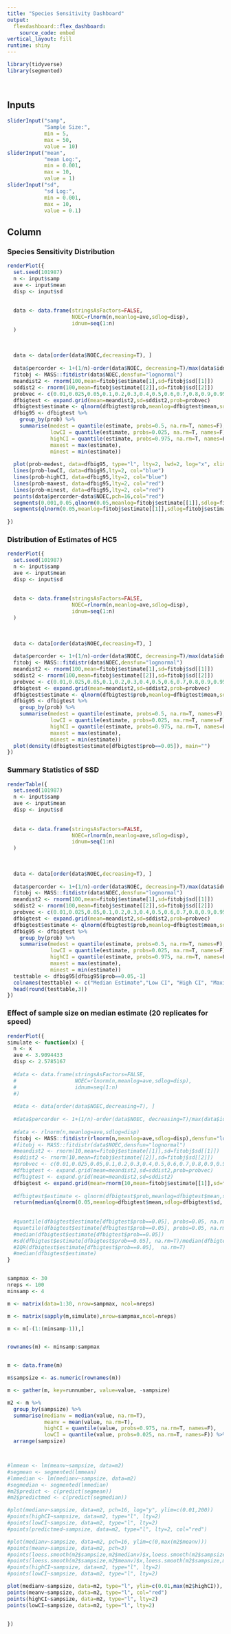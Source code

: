 ```yaml
---
title: "Species Sensitivity Dashboard"
output: 
  flexdashboard::flex_dashboard:
    source_code: embed
vertical_layout: fill
runtime: shiny
---
```


```r

library(tidyverse)
library(segmented)
  
  
```



Inputs {.sidebar}
-----------------------------------------------------------------------
```r

sliderInput("samp",
            "Sample Size:",
            min = 5,
            max = 50,
            value = 10)
sliderInput("mean",
            "mean Log:",
            min = 0.001,
            max = 10,
            value = 1)
sliderInput("sd",
            "sd Log:",
            min = 0.001,
            max = 10,
            value = 0.1)


```


Column {.tabset} 
-------------------------------------
   
### Species Sensitivity Distribution 

```r


renderPlot({
  set.seed(101987)
  n <- input$samp
  ave <- input$mean
  disp <- input$sd
  
  
  data <- data.frame(stringsAsFactors=FALSE,
                     NOEC=rlnorm(n,meanlog=ave,sdlog=disp),
                     idnum=seq(1:n)
  )
  
  
  
  data <- data[order(data$NOEC,decreasing=T), ]
  
  data$percorder <- 1+(1/n)-order(data$NOEC, decreasing=T)/max(data$idnum)
  fitobj <- MASS::fitdistr(data$NOEC,densfun="lognormal")
  meandist2 <- rnorm(100,mean=fitobj$estimate[1],sd=fitobj$sd[[1]])
  sddist2 <- rnorm(100,mean=fitobj$estimate[[2]],sd=fitobj$sd[[2]])
  probvec <- c(0.01,0.025,0.05,0.1,0.2,0.3,0.4,0.5,0.6,0.7,0.8,0.9,0.95,0.975,0.99)
  dfbigtest <- expand.grid(mean=meandist2,sd=sddist2,prob=probvec)
  dfbigtest$estimate <- qlnorm(dfbigtest$prob,meanlog=dfbigtest$mean,sdlog=dfbigtest$sd, lower.tail=T)
  dfbig95 <- dfbigtest %>%
    group_by(prob) %>%
    summarise(medest = quantile(estimate, probs=0.5, na.rm=T, names=F),
              lowCI = quantile(estimate, probs=0.025, na.rm=T, names=F),
              highCI = quantile(estimate, probs=0.975, na.rm=T, names=F), 
              maxest = max(estimate),
              minest = min(estimate))
  
  plot(prob~medest, data=dfbig95, type="l", lty=2, lwd=2, log="x", xlim=c(min(dfbig95$minest),max(dfbig95$maxest)), xlab="NOEC",ylab="Percentile")
  lines(prob~lowCI, data=dfbig95,lty=2, col="blue")
  lines(prob~highCI, data=dfbig95,lty=2, col="blue")
  lines(prob~maxest, data=dfbig95,lty=2, col="red")
  lines(prob~minest, data=dfbig95,lty=2, col="red")
  points(data$percorder~data$NOEC,pch=16,col="red")
  segments(0.001,0.05,qlnorm(0.05,meanlog=fitobj$estimate[[1]],sdlog=fitobj$estimate[[2]],lower.tail=T),0.05)
  segments(qlnorm(0.05,meanlog=fitobj$estimate[[1]],sdlog=fitobj$estimate[[2]],lower.tail=T),0,qlnorm(0.05,meanlog=fitobj$estimate[[1]],sdlog=fitobj$estimate[[2]],lower.tail=T),0.05)
  
})


```   
 
### Distribution of Estimates of HC5
    
```r

renderPlot({
  set.seed(101987)
  n <- input$samp
  ave <- input$mean
  disp <- input$sd
  
  
  data <- data.frame(stringsAsFactors=FALSE,
                     NOEC=rlnorm(n,meanlog=ave,sdlog=disp),
                     idnum=seq(1:n)
  )
  
  
  
  data <- data[order(data$NOEC,decreasing=T), ]
  
  data$percorder <- 1+(1/n)-order(data$NOEC, decreasing=T)/max(data$idnum)
  fitobj <- MASS::fitdistr(data$NOEC,densfun="lognormal")
  meandist2 <- rnorm(100,mean=fitobj$estimate[1],sd=fitobj$sd[[1]])
  sddist2 <- rnorm(100,mean=fitobj$estimate[[2]],sd=fitobj$sd[[2]])
  probvec <- c(0.01,0.025,0.05,0.1,0.2,0.3,0.4,0.5,0.6,0.7,0.8,0.9,0.95,0.975,0.99)
  dfbigtest <- expand.grid(mean=meandist2,sd=sddist2,prob=probvec)
  dfbigtest$estimate <- qlnorm(dfbigtest$prob,meanlog=dfbigtest$mean,sdlog=dfbigtest$sd, lower.tail=T)
  dfbig95 <- dfbigtest %>%
    group_by(prob) %>%
    summarise(medest = quantile(estimate, probs=0.5, na.rm=T, names=F),
              lowCI = quantile(estimate, probs=0.025, na.rm=T, names=F),
              highCI = quantile(estimate, probs=0.975, na.rm=T, names=F), 
              maxest = max(estimate),
              minest = min(estimate))
  plot(density(dfbigtest$estimate[dfbigtest$prob==0.05]), main="")
})

```


### Summary Statistics of SSD

```r


renderTable({
  set.seed(101987)
  n <- input$samp
  ave <- input$mean
  disp <- input$sd
  
  
  data <- data.frame(stringsAsFactors=FALSE,
                     NOEC=rlnorm(n,meanlog=ave,sdlog=disp),
                     idnum=seq(1:n)
  )
  
  
  
  data <- data[order(data$NOEC,decreasing=T), ]
  
  data$percorder <- 1+(1/n)-order(data$NOEC, decreasing=T)/max(data$idnum)
  fitobj <- MASS::fitdistr(data$NOEC,densfun="lognormal")
  meandist2 <- rnorm(100,mean=fitobj$estimate[1],sd=fitobj$sd[[1]])
  sddist2 <- rnorm(100,mean=fitobj$estimate[[2]],sd=fitobj$sd[[2]])
  probvec <- c(0.01,0.025,0.05,0.1,0.2,0.3,0.4,0.5,0.6,0.7,0.8,0.9,0.95,0.975,0.99)
  dfbigtest <- expand.grid(mean=meandist2,sd=sddist2,prob=probvec)
  dfbigtest$estimate <- qlnorm(dfbigtest$prob,meanlog=dfbigtest$mean,sdlog=dfbigtest$sd, lower.tail=T)
  dfbig95 <- dfbigtest %>%
    group_by(prob) %>%
    summarise(medest = quantile(estimate, probs=0.5, na.rm=T, names=F),
              lowCI = quantile(estimate, probs=0.025, na.rm=T, names=F),
              highCI = quantile(estimate, probs=0.975, na.rm=T, names=F), 
              maxest = max(estimate),
              minest = min(estimate))
  testtable <- dfbig95[dfbig95$prob==0.05,-1]
  colnames(testtable) <- c("Median Estimate","Low CI", "High CI", "Maximum Estimate","Minumum Estimate")
  head(round(testtable,3))
})


```


### Effect of sample size on median estimate  (20 replicates for speed)

```r
renderPlot({
simulate <- function(x) {
  n <- x
  ave <- 3.9094433
  disp <- 2.5785167
  
  #data <- data.frame(stringsAsFactors=FALSE,
  #                   NOEC=rlnorm(n,meanlog=ave,sdlog=disp),
  #                   idnum=seq(1:n)
  #)
  
  #data <- data[order(data$NOEC,decreasing=T), ]
  
  #data$percorder <- 1+(1/n)-order(data$NOEC, decreasing=T)/max(data$idnum)
  
  #data <- rlnorm(n,meanlog=ave,sdlog=disp)
  fitobj <- MASS::fitdistr(rlnorm(n,meanlog=ave,sdlog=disp),densfun="lognormal")
  #fitobj <- MASS::fitdistr(data$NOEC,densfun="lognormal")
  #meandist2 <- rnorm(10,mean=fitobj$estimate[[1]],sd=fitobj$sd[[1]])
  #sddist2 <- rnorm(10,mean=fitobj$estimate[[2]],sd=fitobj$sd[[2]])
  #probvec <- c(0.01,0.025,0.05,0.1,0.2,0.3,0.4,0.5,0.6,0.7,0.8,0.9,0.95,0.975,0.99)
  #dfbigtest <- expand.grid(mean=meandist2,sd=sddist2,prob=probvec)
  #dfbigtest <- expand.grid(mean=meandist2,sd=sddist2)
  dfbigtest <- expand.grid(mean=rnorm(10,mean=fitobj$estimate[[1]],sd=fitobj$sd[[1]]),sd=rnorm(10,mean=fitobj$estimate[[2]],sd=fitobj$sd[[2]]))
  
  #dfbigtest$estimate <- qlnorm(dfbigtest$prob,meanlog=dfbigtest$mean,sdlog=dfbigtest$sd, lower.tail=T)
  return(median(qlnorm(0.05,meanlog=dfbigtest$mean,sdlog=dfbigtest$sd, lower.tail=T)))
  
  
  #quantile(dfbigtest$estimate[dfbigtest$prob==0.05], probs=0.05, na.rm=T, names=F)/median(dfbigtest$estimate[dfbigtest$prob==0.05])
  #quantile(dfbigtest$estimate[dfbigtest$prob==0.05], probs=0.05, na.rm=T, names=F)
  #median(dfbigtest$estimate[dfbigtest$prob==0.05])
  #sd(dfbigtest$estimate[dfbigtest$prob==0.05], na.rm=T)/median(dfbigtest$estimate[dfbigtest$prob==0.05],na.rm=T)
  #IQR(dfbigtest$estimate[dfbigtest$prob==0.05],  na.rm=T)
  #median(dfbigtest$estimate)
}


sampmax <- 30
nreps <- 100
minsamp <- 4

m <- matrix(data=1:30, nrow=sampmax, ncol=nreps)

m <- matrix(sapply(m,simulate),nrow=sampmax,ncol=nreps)

m <- m[-(1:(minsamp-1)),]


rownames(m) <- minsamp:sampmax


m <- data.frame(m)

m$sampsize <- as.numeric(rownames(m))

m <- gather(m, key=runnumber, value=value, -sampsize)

m2 <- m %>%
  group_by(sampsize) %>%
  summarise(medianv = median(value, na.rm=T),
            meanv = mean(value, na.rm=T),
            highCI = quantile(value, probs=0.975, na.rm=T, names=F),
            lowCI = quantile(value, probs=0.025, na.rm=T, names=F)) %>%
  arrange(sampsize)



#lmmean <- lm(meanv~sampsize, data=m2)
#segmean <- segmented(lmmean)
#lmmedian <- lm(medianv~sampsize, data=m2)
#segmedian <- segmented(lmmedian)
#m2$predict <- c(predict(segmean))
#m2$predictmed <- c(predict(segmedian))

#plot(medianv~sampsize, data=m2, pch=16, log="y", ylim=c(0.01,200))
#points(highCI~sampsize, data=m2, type="l", lty=2)
#points(lowCI~sampsize, data=m2, type="l", lty=2)
#points(predictmed~sampsize, data=m2, type="l", lty=2, col="red")

#plot(medianv~sampsize, data=m2, pch=16, ylim=c(0,max(m2$meanv)))
#points(meanv~sampsize, data=m2, pch=3)
#points(loess.smooth(m2$sampsize,m2$medianv)$x,loess.smooth(m2$sampsize,m2$medianv)$y, type="l", col="blue")
#points(loess.smooth(m2$sampsize,m2$meanv)$x,loess.smooth(m2$sampsize,m2$meanv)$y, type="l", col="red")
#points(highCI~sampsize, data=m2, type="l", lty=2)
#points(lowCI~sampsize, data=m2, type="l", lty=2)

plot(medianv~sampsize, data=m2, type="l", ylim=c(0.01,max(m2$highCI)), log="y", ylab="Estimated HC5", xlab="Sample Size", col="blue")
points(meanv~sampsize, data=m2, type="l", col="red")
points(highCI~sampsize, data=m2, type="l", lty=2)
points(lowCI~sampsize, data=m2, type="l", lty=2)


})




```

